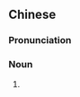 {{also|跟屁虫儿}}
==Chinese==
{{zh-forms|s=跟屁虫儿|type=31}}

===Pronunciation===
{{zh-pron
|m=gēnpìchóngr
|cat=n
}}

===Noun===
{{zh-noun}}

# {{zh-erhua form of}}